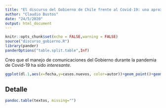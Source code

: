 ```yaml
---
title: "El discurso del Gobierno de Chile frente al Covid-19: una aproximación gráfica"
author: "Claudio Bustos"
date: "24/5/2020"
output: html_document
---
```


```r
knitr::opts_chunk$set(echo = FALSE,warning = FALSE)
source("discurso_gobierno.R")
library(pander)
panderOptions("table.split.table",Inf)
```

Creo que el manejo de comunicaciones del Gobierno durante la pandemia de Covid-19 ha sido *interesante*.


```r
ggplot(dl.1,aes(x=fecha,y=casos.nuevos, color=autor))+geom_point()+geom_smooth(color='blue', method="loess")+geom_label_repel(data=  textos,  mapping = aes(x=Fecha, y=y, label=Titulo, color=Quien), segment.colour="black", box.padding=0.5, hjust        = 1,nudge_x=2000)+labs(title = "Los discursos del Gobierno por el Covid 19", x="Fecha",y="casos nuevos por día")+xlim(as.Date("2020-03-01"),as.Date("2020-07-15"))+scale_color_manual(values=c("#666666","purple","blue","darkgreen","red","darkorange", "darkred","#88cc88"))+theme_bw()
```

## Detalle

```r
pandoc.table(textos, missing="")
```

